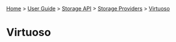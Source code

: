 [[Home]] > [[User Guide]] > [[UserGuide/Storage API|Storage API]] > [[UserGuide/Storage/Providers|Storage Providers]] > [[UserGuide/Storage/Virtuoso|Virtuoso]]

= Virtuoso =